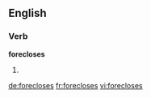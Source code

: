 ==English==

===Verb===
'''forecloses'''

# {{en-third-person singular of|foreclose}}

[[de:forecloses]]
[[fr:forecloses]]
[[vi:forecloses]]